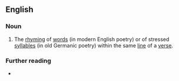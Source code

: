 ==English==

===Noun===
{{examples-right|
* English example ([[perfect rhyme|perfect]] [[end rhyme]] of whole words in {{w|Edgar Allen Poe}}'s ''{{w|The Raven}}):
*: Once upon a midnight dr'''eary''', while I pondered, weak and w'''eary'''
* Norse example ([[half rhyme]] of stressed syllables only, not of whole words, in the ''{{w|Þórsdrápa}}''):
*: '''end'''r til Ymsa '''kind'''ar
}}
{{en-noun|~}}

# The [[rhyming]] of [[word]]s (in modern English poetry) or of stressed [[syllable]]s (in old Germanic poetry) within the same [[line]] of a [[verse]].
#: {{coordinate terms|en|half rhyme|perfect rhyme}}

===Further reading===
* {{pedia}}